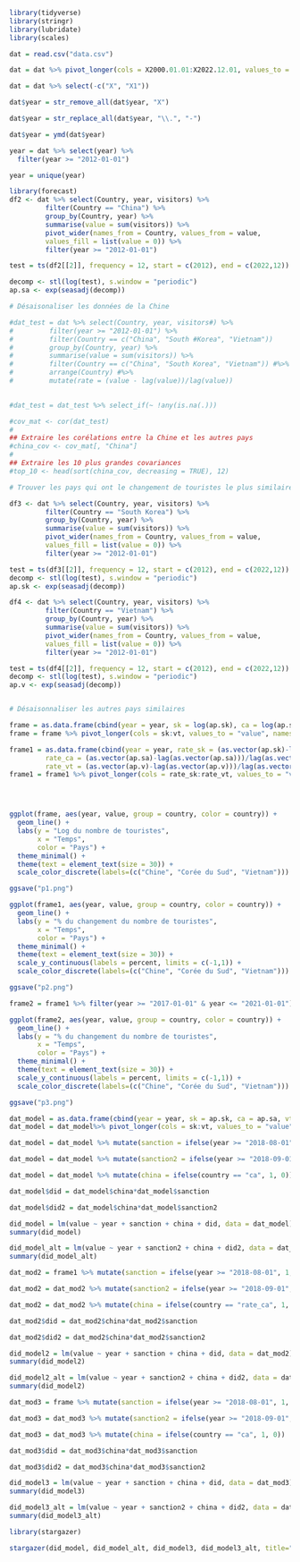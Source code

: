 ```r
library(tidyverse)
library(stringr)
library(lubridate)
library(scales)

dat = read.csv("data.csv")

dat = dat %>% pivot_longer(cols = X2000.01.01:X2022.12.01, values_to = "visitors", names_to = "year")

dat = dat %>% select(-c("X", "X1"))

dat$year = str_remove_all(dat$year, "X")

dat$year = str_replace_all(dat$year, "\\.", "-")

dat$year = ymd(dat$year)

year = dat %>% select(year) %>% 
  filter(year >= "2012-01-01")

year = unique(year)


```

```r
library(forecast)
df2 <- dat %>% select(Country, year, visitors) %>% 
         filter(Country == "China") %>% 
         group_by(Country, year) %>%
         summarise(value = sum(visitors)) %>%
         pivot_wider(names_from = Country, values_from = value, 
         values_fill = list(value = 0)) %>% 
         filter(year >= "2012-01-01")

test = ts(df2[[2]], frequency = 12, start = c(2012), end = c(2022,12))

decomp <- stl(log(test), s.window = "periodic")
ap.sa <- exp(seasadj(decomp))

# Désaisonaliser les données de la Chine
```

```r
#dat_test = dat %>% select(Country, year, visitors#) %>% 
#         filter(year >= "2012-01-01") %>%
#         filter(Country == c("China", "South #Korea", "Vietnam"))
#         group_by(Country, year) %>%
#         summarise(value = sum(visitors)) %>% 
#         filter(Country == c("China", "South Korea", "Vietnam")) #%>% 
#         arrange(Country) #%>%
#         mutate(rate = (value - lag(value))/lag(value)) 
        

#dat_test = dat_test %>% select_if(~ !any(is.na(.)))

#cov_mat <- cor(dat_test)
#
## Extraire les corélations entre la Chine et les autres pays
#china_cov <- cov_mat[, "China"]
#
## Extraire les 10 plus grandes covariances
#top_10 <- head(sort(china_cov, decreasing = TRUE), 12)

# Trouver les pays qui ont le changement de touristes le plus similaires à la Chine
```

```r
df3 <- dat %>% select(Country, year, visitors) %>% 
         filter(Country == "South Korea") %>% 
         group_by(Country, year) %>%
         summarise(value = sum(visitors)) %>%
         pivot_wider(names_from = Country, values_from = value, 
         values_fill = list(value = 0)) %>% 
         filter(year >= "2012-01-01")

test = ts(df3[[2]], frequency = 12, start = c(2012), end = c(2022,12))
decomp <- stl(log(test), s.window = "periodic")
ap.sk <- exp(seasadj(decomp))

df4 <- dat %>% select(Country, year, visitors) %>% 
         filter(Country == "Vietnam") %>% 
         group_by(Country, year) %>%
         summarise(value = sum(visitors)) %>%
         pivot_wider(names_from = Country, values_from = value, 
         values_fill = list(value = 0)) %>% 
         filter(year >= "2012-01-01")

test = ts(df4[[2]], frequency = 12, start = c(2012), end = c(2022,12))
decomp <- stl(log(test), s.window = "periodic")
ap.v <- exp(seasadj(decomp))


# Désaisonnaliser les autres pays similaires
```

```r

frame = as.data.frame(cbind(year = year, sk = log(ap.sk), ca = log(ap.sa), vt = log(ap.v)))
frame = frame %>% pivot_longer(cols = sk:vt, values_to = "value", names_to = "country")

frame1 = as.data.frame(cbind(year = year, rate_sk = (as.vector(ap.sk)-lag(as.vector(ap.sk)))/lag(as.vector(ap.sk)),
         rate_ca = (as.vector(ap.sa)-lag(as.vector(ap.sa)))/lag(as.vector(ap.sa)),
         rate_vt = (as.vector(ap.v)-lag(as.vector(ap.v)))/lag(as.vector(ap.v))))
frame1 = frame1 %>% pivot_longer(cols = rate_sk:rate_vt, values_to = "value", names_to = "country")




ggplot(frame, aes(year, value, group = country, color = country)) +
  geom_line() +
  labs(y = "Log du nombre de touristes",
       x = "Temps",
       color = "Pays") +
  theme_minimal() +
  theme(text = element_text(size = 30)) +
  scale_color_discrete(labels=(c("Chine", "Corée du Sud", "Vietnam")))

ggsave("p1.png")

ggplot(frame1, aes(year, value, group = country, color = country)) +
  geom_line() +
  labs(y = "% du changement du nombre de touristes",
       x = "Temps",
       color = "Pays") +
  theme_minimal() +
  theme(text = element_text(size = 30)) +
  scale_y_continuous(labels = percent, limits = c(-1,1)) +
  scale_color_discrete(labels=(c("Chine", "Corée du Sud", "Vietnam")))

ggsave("p2.png")

frame2 = frame1 %>% filter(year >= "2017-01-01" & year <= "2021-01-01")

ggplot(frame2, aes(year, value, group = country, color = country)) +
  geom_line() +
  labs(y = "% du changement du nombre de touristes",
       x = "Temps",
       color = "Pays") +
  theme_minimal() +
  theme(text = element_text(size = 30)) +
  scale_y_continuous(labels = percent, limits = c(-1,1)) +
  scale_color_discrete(labels=(c("Chine", "Corée du Sud", "Vietnam")))

ggsave("p3.png")
```

```r
dat_model = as.data.frame(cbind(year = year, sk = ap.sk, ca = ap.sa, vt = ap.v))
dat_model = dat_model%>% pivot_longer(cols = sk:vt, values_to = "value", names_to = "country")

dat_model = dat_model %>% mutate(sanction = ifelse(year >= "2018-08-01", 1, 0))

dat_model = dat_model %>% mutate(sanction2 = ifelse(year >= "2018-09-01", 1, 0))

dat_model = dat_model %>% mutate(china = ifelse(country == "ca", 1, 0))

dat_model$did = dat_model$china*dat_model$sanction

dat_model$did2 = dat_model$china*dat_model$sanction2

did_model = lm(value ~ year + sanction + china + did, data = dat_model)
summary(did_model)

did_model_alt = lm(value ~ year + sanction2 + china + did2, data = dat_model)
summary(did_model_alt)
```

```r
dat_mod2 = frame1 %>% mutate(sanction = ifelse(year >= "2018-08-01", 1, 0))

dat_mod2 = dat_mod2 %>% mutate(sanction2 = ifelse(year >= "2018-09-01", 1, 0))

dat_mod2 = dat_mod2 %>% mutate(china = ifelse(country == "rate_ca", 1, 0))

dat_mod2$did = dat_mod2$china*dat_mod2$sanction

dat_mod2$did2 = dat_mod2$china*dat_mod2$sanction2

did_model2 = lm(value ~ year + sanction + china + did, data = dat_mod2)
summary(did_model2)

did_model2_alt = lm(value ~ year + sanction2 + china + did2, data = dat_mod2)
summary(did_model2)
```

```r
dat_mod3 = frame %>% mutate(sanction = ifelse(year >= "2018-08-01", 1, 0))

dat_mod3 = dat_mod3 %>% mutate(sanction2 = ifelse(year >= "2018-09-01", 1, 0))

dat_mod3 = dat_mod3 %>% mutate(china = ifelse(country == "ca", 1, 0))

dat_mod3$did = dat_mod3$china*dat_mod3$sanction

dat_mod3$did2 = dat_mod3$china*dat_mod3$sanction2

did_model3 = lm(value ~ year + sanction + china + did, data = dat_mod3)
summary(did_model3)

did_model3_alt = lm(value ~ year + sanction2 + china + did2, data = dat_mod3)
summary(did_model3_alt)
```

```r
library(stargazer)

stargazer(did_model, did_model_alt, did_model3, did_model3_alt, title="Résultat des régressions", align=TRUE, dep.var.labels=c("Nombre de touristes","Log du nombre"), covariate.labels=c("Mois","Sanction", "Sanction 2", "Chine", "Dif. en Dif.", "Dif. en Dif."), omit.stat=c("LL","ser","f"), no.space=TRUE, out = "models.htm")
```
